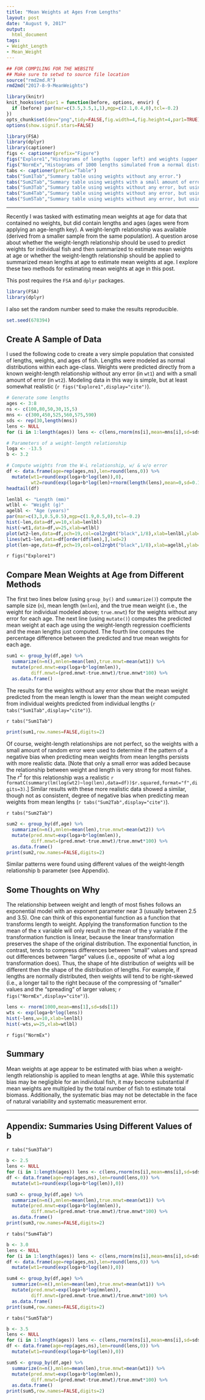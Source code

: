 ```yaml
---
title: "Mean Weights at Ages From Lengths"
layout: post
date: "August 9, 2017"
output:
  html_document
tags:
- Weight_Length
- Mean_Weight
---
```

```r
## FOR COMPILING FOR THE WEBSITE
## Make sure to setwd to source file location
source("rmd2md.R")
rmd2md("2017-8-9-MeanWeights")
```

```r
library(knitr)
knit_hooks$set(par1 = function(before, options, envir) {
  if (before) par(mar=c(3.5,3.5,1,1),mgp=c(2.1,0.4,0),tcl=-0.2)
})
opts_chunk$set(dev="png",tidy=FALSE,fig.width=4,fig.height=4,par1=TRUE)
options(show.signif.stars=FALSE)

library(FSA)
library(dplyr)
library(captioner)
figs <- captioner(prefix="Figure")
figs("Explore1","Histograms of lengths (upper left) and weights (upper right) and scatterplots of weight versus length (lower left) and length versus age (lower right). The line in the weight versus length scatterplot is the weights modeled without random error.")
figs("NormEx","Histograms of 1000 lengths simulated from a normal distribution (left) and weigths predicted from those lengths with a weight-length regression (right) demonstrating how the normally distributed lengths will become right-skewed weights.")
tabs <- captioner(prefix="Table")
tabs("Sum1Tab","Summary table using weights without any error.")
tabs("Sum2Tab","Summary table using weights with a small amount of error.")
tabs("Sum3Tab","Summary table using weights without any error, but using b=2.5.")
tabs("Sum4Tab","Summary table using weights without any error, but using b=3.0.")
tabs("Sum5Tab","Summary table using weights without any error, but using b=3.5.")
```

----

Recently I was tasked with estimating mean weights at age for data that contained no weights, but did contain lengths and ages (ages were from applying an age-length key). A weight-length relationship was available (derived from a smaller sample from the same population). A question arose about whether the weight-length relationship should be used to predict weights for individual fish and then summarized to estimate mean weights at age or whether the weight-length relationship should be applied to summarized mean lengths at age to estimate mean weights at age. I explore these two methods for estimating mean weights at age in this post.

This post requires the `FSA` and `dplyr` packages.

```r
library(FSA)
library(dplyr)
```

I also set the random number seed to make the results reproducible.
```r
set.seed(678394)
```


## Create A Sample of Data
I used the following code to create a very simple population that consisted of lengths, weights, and ages of fish. Lengths were modeled as normal distributions within each age-class. Weights were predicted directly from a known weight-length relationship without any error (in `wt1`) and with a small amount of error (in `wt2`). Modeling data in this way is simple, but at least somewhat realistic (`r figs("Explore1",display="cite")`).

```r
# Generate some lengths
ages <- 3:8
ns <- c(100,80,50,30,15,5)
mns <- c(300,450,525,560,575,590)
sds <- rep(30,length(mns))
lens <- NULL
for (i in 1:length(ages)) lens <- c(lens,rnorm(ns[i],mean=mns[i],sd=sds[i]))

# Parameters of a weight-length relationship
loga <- -13.5
b <- 3.2

# Compute weights from the W-L relationship, w/ & w/o error
df <- data.frame(age=rep(ages,ns),len=round(lens,0)) %>%
  mutate(wt1=round(exp(loga+b*log(len)),0),
         wt2=round(exp(loga+b*log(len)+rnorm(length(lens),mean=0,sd=0.1)),0))
headtail(df)
```

```r
lenlbl <- "Length (mm)"
wtlbl <- "Weight (g)"
agelbl <- "Age (years)"
par(mar=c(3,3,0.5,0.5),mgp=c(1.9,0.5,0),tcl=-0.2)
hist(~len,data=df,w=10,xlab=lenlbl)
hist(~wt1,data=df,w=25,xlab=wtlbl)
plot(wt2~len,data=df,pch=19,col=col2rgbt("black",1/8),xlab=lenlbl,ylab=wtlbl)
lines(wt1~len,data=df[order(df$len),],lwd=2)
plot(len~age,data=df,pch=19,col=col2rgbt("black",1/8),xlab=agelbl,ylab=lenlbl)
```

`r figs("Explore1")`


## Compare Mean Weights at Age from Different Methods
The first two lines below (using `group_by()` and `summarize()`) compute the sample size (`n`), mean length (`mnlen`), and the true mean weight (i.e., the weight for individual modeled above; `true.mnwt`) for the weights without any error for each age. The next line (using `mutate()`) computes the predicted mean weight at each age using the weight-length regression coefficients and the mean lengths just computed. The fourth line computes the percentage difference between the predicted and true mean weights for each age.

```r
sum1 <- group_by(df,age) %>%
  summarize(n=n(),mnlen=mean(len),true.mnwt=mean(wt1)) %>%
  mutate(pred.mnwt=exp(loga+b*log(mnlen)),
         diff.mnwt=(pred.mnwt-true.mnwt)/true.mnwt*100) %>%
  as.data.frame()
```

The results for the weights without any error show that the mean weight predicted from the mean length is lower than the mean weight computed from individual weights predicted from individual lengths (`r tabs("Sum1Tab",display="cite")`).

`r tabs("Sum1Tab")`

```r
print(sum1,row.names=FALSE,digits=2)
```


Of course, weight-length relationships are not perfect, so the weights with a small amount of random error were used to determine if the pattern of a negative bias when predicting mean weights from mean lengths persists with more realistic data. [Note that only a small error was added because the relationship between weight and length is very strong for most fishes. The $r^2$ for this relationship was a realistic `r formatC(summary(lm(log(wt2)~log(len),data=df))$r.squared,format="f",digits=3)`.] Similar results with these more realistic data showed a similar, though not as consistent, degree of negative bias when predicting mean weights from mean lengths (`r tabs("Sum2Tab",display="cite")`).

`r tabs("Sum2Tab")`

```r
sum2 <- group_by(df,age) %>%
  summarize(n=n(),mnlen=mean(len),true.mnwt=mean(wt2)) %>%
  mutate(pred.mnwt=exp(loga+b*log(mnlen)),
         diff.mnwt=(pred.mnwt-true.mnwt)/true.mnwt*100) %>%
  as.data.frame()
print(sum2,row.names=FALSE,digits=2)
```

Similar patterns were found using different values of the weight-length relationship b parameter (see Appendix).

## Some Thoughts on Why
The relationship between weight and length of most fishes follows an exponential model with an exponent parameter near 3 (usually between 2.5 and 3.5). One can think of this exponential function as a function that transforms length to weight. Applying the transformation function to the mean of the x variable will only result in the mean of the y variable if the transformation function is linear, because the linear transformation preserves the shape of the original distribution. The exponential function, in contrast, tends to compress differences between "small" values and spread out differences between "large" values (i.e., opposite of what a log transformation does). Thus, the shape of hte distribution of weights will be different then the shape of the distribution of lengths. For example, if lengths are normally distributed, then weights will tend to be right-skewed (i.e., a longer tail to the right because of the compressing of "smaller" values and the "spreading" of larger values; `r figs("NormEx",display="cite")`).

```r
lens <- rnorm(1000,mean=mns[1],sd=sds[1])
wts <- exp(loga+b*log(lens))
hist(~lens,w=10,xlab=lenlbl)
hist(~wts,w=25,xlab=wtlbl)
```

`r figs("NormEx")`

## Summary
Mean weights at age appear to be estimated with bias when a weight-length relationship is applied to mean lengths at age. While this systematic bias may be negligible for an individual fish, it may become substantial if mean weights are multipled by the total number of fish to estimate total biomass. Additionally, the systematic bias may not be detectable in the face of natural variability and systematic measurement error.

----

## Appendix: Summaries Using Different Values of b

`r tabs("Sum3Tab")`

```r
b <- 2.5
lens <- NULL
for (i in 1:length(ages)) lens <- c(lens,rnorm(ns[i],mean=mns[i],sd=sds[i]))
df <- data.frame(age=rep(ages,ns),len=round(lens,0)) %>%
  mutate(wt1=round(exp(loga+b*log(len)),0))

sum3 <- group_by(df,age) %>%
  summarize(n=n(),mnlen=mean(len),true.mnwt=mean(wt1)) %>%
  mutate(pred.mnwt=exp(loga+b*log(mnlen)),
         diff.mnwt=(pred.mnwt-true.mnwt)/true.mnwt*100) %>%
  as.data.frame()
print(sum3,row.names=FALSE,digits=2)
```

`r tabs("Sum4Tab")`

```r
b <- 3.0
lens <- NULL
for (i in 1:length(ages)) lens <- c(lens,rnorm(ns[i],mean=mns[i],sd=sds[i]))
df <- data.frame(age=rep(ages,ns),len=round(lens,0)) %>%
  mutate(wt1=round(exp(loga+b*log(len)),0))

sum4 <- group_by(df,age) %>%
  summarize(n=n(),mnlen=mean(len),true.mnwt=mean(wt1)) %>%
  mutate(pred.mnwt=exp(loga+b*log(mnlen)),
         diff.mnwt=(pred.mnwt-true.mnwt)/true.mnwt*100) %>%
  as.data.frame()
print(sum4,row.names=FALSE,digits=2)
```

`r tabs("Sum5Tab")`

```r
b <- 3.5
lens <- NULL
for (i in 1:length(ages)) lens <- c(lens,rnorm(ns[i],mean=mns[i],sd=sds[i]))
df <- data.frame(age=rep(ages,ns),len=round(lens,0)) %>%
  mutate(wt1=round(exp(loga+b*log(len)),0))

sum5 <- group_by(df,age) %>%
  summarize(n=n(),mnlen=mean(len),true.mnwt=mean(wt1)) %>%
  mutate(pred.mnwt=exp(loga+b*log(mnlen)),
         diff.mnwt=(pred.mnwt-true.mnwt)/true.mnwt*100) %>%
  as.data.frame()
print(sum5,row.names=FALSE,digits=2)
```
